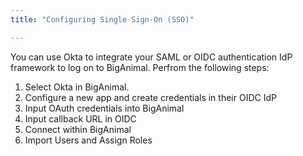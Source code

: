 ```yaml
---
title: "Configuring Single Sign-On (SSO)"

---
```


You can use Okta to integrate your SAML or OIDC authentication IdP framework to log on to BigAnimal. Perfrom the following steps:

1. Select Okta in BigAnimal. 
1. Configure a new app and create credentials in their OIDC IdP 
1. Input OAuth credentials into BigAnimal
1. Input callback URL in OIDC
1. Connect within BigAnimal 
1. Import Users and Assign Roles
